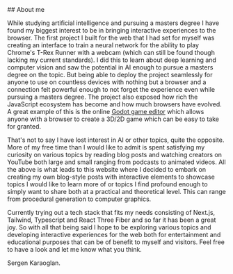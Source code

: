 
<Head>
  <title>About | Sergen Karaoglan</title>
  <meta name="description" content="About Sergen Karaoglan" />
</Head>

<article className="prose lg:prose-xl m-auto pt-16">
## About me

While studying artificial intelligence and pursuing a masters degree I have found my biggest interest to be in bringing interactive experiences to the browser. The first project I built for the web that I had set for myself was creating an interface to train a neural network for the ability to play Chrome's T-Rex Runner with a webcam (which can still be found though lacking my current standards). I did this to learn about deep learning and computer vision and saw the potential in AI enough to pursue a masters degree on the topic. But being able to deploy the project seamlessly for anyone to use on countless devices with nothing but a browser and a connection felt powerful enough to not forget the experience even while pursuing a masters degree. The project also exposed how rich the JavaScript ecosystem has become and how much browsers have evolved. A great example of this is the online [Godot game editor](https://editor.godotengine.org/releases/latest/) which allows anyone with a browser to create a 3D/2D game which can be easy to take for granted.

That's not to say I have lost interest in AI or other topics, quite the opposite. More of my free time than I would like to admit is spent satisfying my curiosity on various topics by reading blog posts and watching creators on YouTube both large and small ranging from podcasts to animated videos. All the above is what leads to this website where I decided to embark on creating my own blog-style posts with interactive elements to showcase topics I would like to learn more of or topics I find profound enough to simply want to share both at a practical and theoretical level. This can range from procedural generation to computer graphics.

Currently trying out a tech stack that fits my needs consisting of Next.js, Tailwind, Typescript and React Three Fiber and so far it has been a great joy. So with all that being said I hope to be exploring various topics and developing interactive experiences for the web both for entertainment and educational purposes that can be of benefit to myself and visitors. Feel free to have a look and let me know what you think.

Sergen Karaoglan.

</article>
